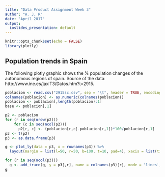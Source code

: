 ```yaml
---
title: "Data Product Assignment Week 3"
author: "A. J. R"
date: "April 2017"
output:
  ioslides_presentation: default
---
```


```r
knitr::opts_chunk$set(echo = FALSE)
library(plotly)

```

## Population trends in Spain

The following plotly graphic shows the % population changes of the  autonomous regions of spain. Source of the data: http://www.ine.es/jaxiT3/Datos.htm?t=2915. 

```r

poblacion <- read.csv("2915sc.csv", sep = "\t", header = TRUE, encoding = "UTF-8", row.names = 1, check.names = FALSE)
colnames(poblacion) <- as.numeric(colnames(poblacion))
poblacion <- poblacion[,length(poblacion):1]
base <- poblacion[,1]

p2 <- poblacion
for (r in seq(nrow(p2)))
    for (c in seq(ncol(p2)))
      p2[r, c] <- (poblacion[r,c]-poblacion[r,1])*100/poblacion[r,1]
p3 <- t(p2)
p3 <- as.data.frame(p3)

g <- plot_ly(data = p3, x = rownames(p3)) %>%
  layout(margin = list(l=50, r=50, b=100, t=10, pad=4), xaxis = list(title="year"), yaxis = list(title="% population change"))

for (r in seq(ncol(p3)))
  g <- add_trace(g, y = p3[,r], name = colnames(p3)[r], mode = 'lines',  type='scatter')
g

```


